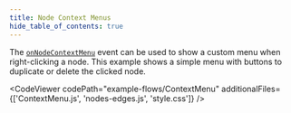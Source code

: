 ```yaml
---
title: Node Context Menus
hide_table_of_contents: true
---
```



The [`onNodeContextMenu`](/docs/api/react-flow-props/#onnodecontextmenu) event
can be used to show a custom menu when right-clicking a node. This example shows
a simple menu with buttons to duplicate or delete the clicked node.

<CodeViewer
  codePath="example-flows/ContextMenu"
  additionalFiles={['ContextMenu.js', 'nodes-edges.js', 'style.css']}
/>
